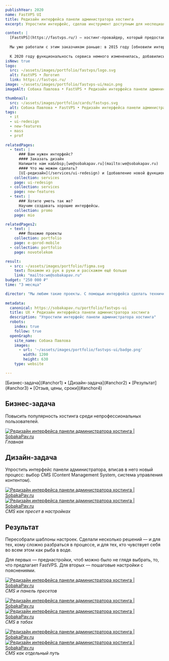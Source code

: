```yaml
---
publishYear: 2020
name: FastVPS UI
title: Редизайн интерфейса панели администратора хостинга
excerpt: Упростили интерфейс, сделав инструмент доступным для неспециалистов

context: |
  [FastVPS](https://fastvps.ru/) — хостинг-провайдер, который предоставляет в аренду виртуальные и физические сервера.
  
  Мы уже работали с этим заказчиком раньше: в 2015 году [обновили интерфейс сервиса](/portfolio/fastvps) создали дизайн интерфейсов, помогающий пользователю подобрать хостинг, даже если он не особо разбирается в технологиях. После внедрения нашего дизайна количество заказов выросло в два раза.
  
  К 2020 году функциональность сервиса немного измененилась, добавились новые возможности. Это нужно было отразить в интерфейсе. Плюс еще раз все немного упростить, чтоб сервисом продолжали без проблем пользоваться и не-технари.
isNew: true
logo:
  src: ~/assets/images/portfolio/fastvps/logo.svg
  alt: FastVPS • Логотип
  link: https://fastvps.ru/
image: ~/assets/images/portfolio/fastvps-ui/main.png
imageAlt: Собака Павлова • FastVPS • Редизайн интерфейса панели администратора хостинга

thumbnail:
  src: ~/assets/images/portfolio/cards/fastvps.svg
  alt: Собака Павлова • FastVPS • Редизайн интерфейса панели администратора хостинга
tags:
  - it
  - ui-redesign
  - new-features
  - mass
  - prof
  
relatedPages:
  - text: |
      ### Вам нужен интерфейс?
      #### Заказать дизайн
      Напишите нам на&nbsp;[we@sobakapav.ru](mailto:we@sobakapav.ru) 
      #### Что мы можем сделать?
      [UI-редизайн](/services/ui-redesign) и [добавление новой функциональности](/services/new-features), как в этом кейсе, и [многое другое](/services). 
    collection: services
    page: ui-redesign
  - collection: services
    page: new-features
  - text: |
      ### Хотите уметь так же?
      Научим создавать хорошие интерфейсы.
    collection: promo
    page: mio

relatedPages2:
  - text: |
      ### Похожие проекты
    collection: portfolio
    page: e-gorod-mobile
  - collection: portfolio
    page: novotelekom

result:
  - src: ~/assets/images/portfolio/figma.svg
    text: Покажем из рук в руки и расскажем ещё больше
    link: "mailto:we@sobakapav.ru"
budget: "250 000 ₽"
time: "3 месяца"

director: "Мы любим такие проекты. С помощью интерфейса сделать технически сложный, почти что профессиональный инструмент доступным для нетехнарей и непрофессионалов."
  
metadata:
  canonical: https://sobakapav.ru/portfolio/fastvps-ui
  title: UX • Редизайн интерфейса панели администратора хостинга
  description: "Упростили интерфейс панели администратора хостинга"
  robots:
    index: true
    follow: true
  openGraph:
    site_name: Собака Павлова
    images:
      - url: '~/assets/images/portfolio/fastvps-ui/badge.png'
        width: 1200
        height: 630
    type: website

---
```



<TOC>
[Бизнес-задача](#anchor1) • [Дизайн-задача](#anchor2) • [Результат](#anchor3) • [Отзыв, цены, сроки](#anchor4)
</TOC>

## <a name="anchor1" />Бизнес-задача

Повысить популярность хостинга среди непрофессиональных пользователей.

<a href="/images/portfolio/fastvps-ui/1.png" target="_blank">![Редизайн интерфейса панели администратора хостинга | SobakaPav.ru](~/assets/images/portfolio/fastvps-ui/1.png)</a>
_Главная_

## <a name="anchor2" />Дизайн-задача

Упростить интерфейс панели администратора, вписав в него новый процесс: выбор CMS (Content Management System, система управления контентом).

<a href="/images/portfolio/fastvps-ui/2.png" target="_blank">![Редизайн интерфейса панели администратора хостинга | SobakaPav.ru](~/assets/images/portfolio/fastvps-ui/2.png)</a>
<a href="/images/portfolio/fastvps-ui/3.png" target="_blank">![Редизайн интерфейса панели администратора хостинга | SobakaPav.ru](~/assets/images/portfolio/fastvps-ui/3.png)</a>
_CMS как пресет в настройках_

## <a name="anchor3" />Результат

Пересобрали шаблоны настроек. Сделали несколько решений — и для тех, кому сложно разбраться в процессе, и для тех, кто чувствует себя во всем этом как рыба в воде.

Для первых — преднастройки, чтоб можно было не глядя выбрать, то, что предлагает FastVPS. Для вторых — пошаговые настройки с пояснениями. 

<a href="/images/portfolio/fastvps-ui/4.png" target="_blank">![Редизайн интерфейса панели администратора хостинга | SobakaPav.ru](~/assets/images/portfolio/fastvps-ui/4.png)</a>
_CMS и панель пресетов_

<a href="/images/portfolio/fastvps-ui/5.png" target="_blank">![Редизайн интерфейса панели администратора хостинга | SobakaPav.ru](~/assets/images/portfolio/fastvps-ui/5.png)</a>
<a href="/images/portfolio/fastvps-ui/6.png" target="_blank">![Редизайн интерфейса панели администратора хостинга | SobakaPav.ru](~/assets/images/portfolio/fastvps-ui/6.png)</a>
_CMS в табах_

<a href="/images/portfolio/fastvps-ui/7.png" target="_blank">![Редизайн интерфейса панели администратора хостинга | SobakaPav.ru](~/assets/images/portfolio/fastvps-ui/7.png)</a>
<a href="/images/portfolio/fastvps-ui/8.png" target="_blank">![Редизайн интерфейса панели администратора хостинга | SobakaPav.ru](~/assets/images/portfolio/fastvps-ui/8.png)</a>
_CMS как отдельный путь_

## <a name="anchor4" />


